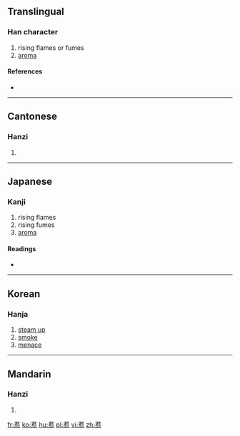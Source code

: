 ==Translingual==

===Han character===
{{Han char|rn=86|rad=火|as=07|sn=11|four=17336|canj=SRF}}

# rising flames or fumes
# [[aroma]]

====References====
* {{Han ref|kx=0672.140|dkj=19069|dj=1080.290|hdz=32207.050|uh=7104|ud=28932|bh=D64F|bd=54863}}

----

==Cantonese==

===Hanzi===
{{yue-hanzi|jyut=|y=fan1}}

# {{defn|lang=yue|sort=火07}}

----

==Japanese==

===Kanji===
{{ja-kanji|grade=|rs=火07}}

# rising flames
# rising fumes
# [[aroma]]

====Readings====
* {{ja-readings|on=[[くん]] (kun)|kun=[[いぶす]] (ibusu)}}

----

==Korean==

===Hanja===
{{ko-hanja|hangeul=훈|eumhun=|rv=hun|mr=hun|y=hwun}}

# [[steam up]]
# [[smoke]]
# [[menace]]

----

==Mandarin==

===Hanzi===
{{cmn-hanzi|pin=[[xūn]] ([[xun1]])|wg=hsün<sup>1</sup>}}

# {{defn|lang=cmn|sort=火07}}

[[fr:焄]]
[[ko:焄]]
[[hu:焄]]
[[pl:焄]]
[[vi:焄]]
[[zh:焄]]